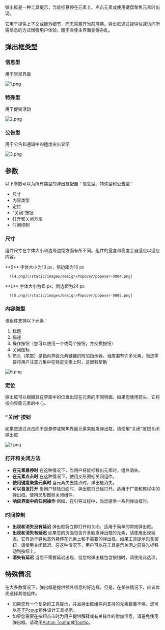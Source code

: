 弹出框是一种工具提示，当鼠标悬停在元素上、点击元素或使用键盘聚焦元素时出现。

它用于提供上下文或额外细节，而无需离开当前屏幕。弹出框通过提供快速访问所需信息的方式增强用户体验，而不会使主界面变得杂乱。

## 弹出框类型

### 信息型

用于常规界面

![1.png](/static/images/design/Popover/popover-0001.png)

### 特殊型

用于促销活动

![2.png](/static/images/design/Popover/popover-0002.png)

### **公告型**

用于公告和通知中的适度突出显示

![3.png](/static/images/design/Popover/popover-0003.png)

## 参数

以下参数可以为所有类型的弹出框配置：信息型、特殊型和公告型：

- 尺寸
- 内容类型
- 定位
- "关闭"按钮
- 打开和关闭方法
- 时间控制

### **尺寸**

组件尺寸在字体大小和边缘边距方面有所不同。组件的宽度和高度会自适应以适应内容。


<div className="row">
   <div className="col-12 col-md-6">
      **S** 字体大小为13 px，侧边距为16 px

      ![4.png](/static/images/design/Popover/popover-0004.png)
   </div>
   <div className="col-12 col-md-6">
      **L** 字体大小为15 px，侧边距为24 px

      ![5.png](/static/images/design/Popover/popover-0005.png)
   </div>
</div>

### 内容类型

该组件支持以下元素：

1. 标题
2. 描述
3. 操作按钮（您可以使用一个或两个按钮，并交换按钮）
4. 关闭图标
5. 箭头（尾部）是指向界面元素链接的附加指示器。当周围有许多元素，而您需要将用户注意力集中在特定元素上时，这很有帮助

![6.png](/static/images/design/Popover/popover-0006.png)

### 定位

弹出框可以根据其在界面中的位置出现在元素的不同侧面。如果您使用箭头，它将指向界面元素的中心。

### "关闭"按钮

如果您通过点击而不是悬停或聚焦界面元素来触发弹出框，请使用"关闭"按钮关闭弹出框

![7.png](/static/images/design/Popover/popover-0007.png)

### 打开和关闭方法

- **在元素悬停时**
   在这种情况下，当用户将鼠标移出元素时，组件消失。
- **在元素点击时**
   在这种情况下，使用叉形图标关闭组件。
- **使用键盘聚焦元素时**
   当元素失去焦点时，弹出框消失。
- **可以自发打开**
   当用户登陆页面时，弹出框将已经打开。适用于广告和教程中的弹出框。使用叉形图标关闭组件。
- **响应界面中的任何操作**
   例如，在引导过程中，当您提供一系列弹出框时。

### 时间控制

- **出现和消失没有延迟**
   弹出框将立即打开和关闭。适用于简单的常规弹出框。
- **出现和消失有延迟**
   如果您的页面包含许多触发弹出框的元素，请使用出现延迟。它有助于避免意外悬停在元素上和不需要的弹出框。如果工具提示包含按钮，请使用关闭延迟。在这种情况下，用户可以在工具提示关闭之前将光标移动到按钮上。
- **消失有延迟**
   当您不需要延迟出现，但您的弹出框包含按钮时，请使用此选项。

## 特殊情况

在大多数情况下，弹出框是提供额外信息的好选择。但是，在某些情况下，应该优先选择其他组件。

- 如果您有一个复杂的工具提示，并且弹出框组件内支持的元素数量不够，您可以基于[Popup](/design/guides/popup)组件设计工具提示。
- 如果您需要在按钮点击时为用户提供解释或有关操作的附加信息，请避免使用弹出框。请改用[Action Tooltip](/design/guides/action-tooltip)或[Tooltip](/design/guides/tooltip)。